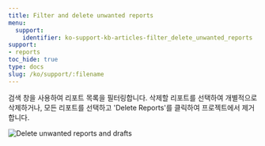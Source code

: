 ```yaml
---
title: Filter and delete unwanted reports
menu:
  support:
    identifier: ko-support-kb-articles-filter_delete_unwanted_reports
support:
- reports
toc_hide: true
type: docs
slug: /ko/support/:filename
---
```


검색 창을 사용하여 리포트 목록을 필터링합니다. 삭제할 리포트를 선택하여 개별적으로 삭제하거나, 모든 리포트를 선택하고 'Delete Reports'를 클릭하여 프로젝트에서 제거합니다.

<Frame>
    <img src="/images/reports/delete_runs.gif" alt="Delete unwanted reports and drafts"  />
</Frame>
